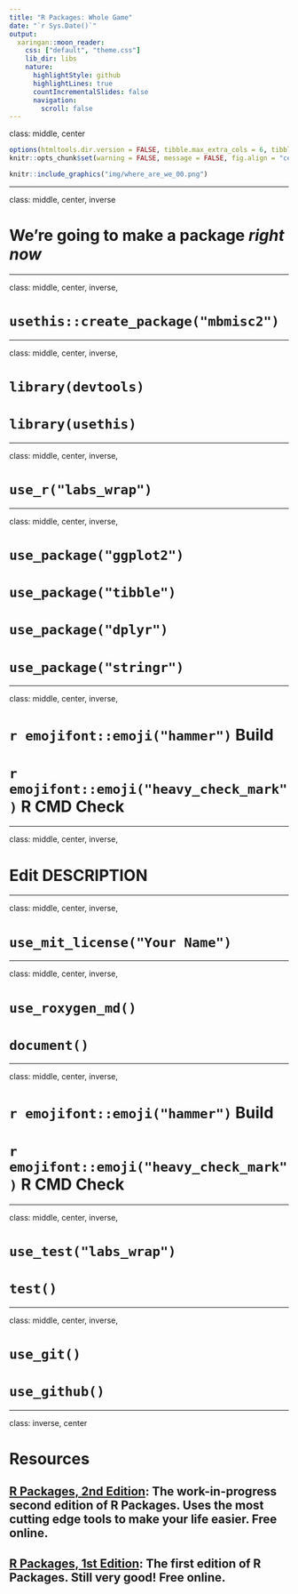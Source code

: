 ```yaml
---
title: "R Packages: Whole Game"
date: "`r Sys.Date()`"
output:
  xaringan::moon_reader:
    css: ["default", "theme.css"]
    lib_dir: libs
    nature:
      highlightStyle: github
      highlightLines: true
      countIncrementalSlides: false
      navigation:
        scroll: false 
---
```

class: middle, center

```r
options(htmltools.dir.version = FALSE, tibble.max_extra_cols = 6, tibble.width = 60)
knitr::opts_chunk$set(warning = FALSE, message = FALSE, fig.align = "center", dpi = 320)
```

```r
knitr::include_graphics("img/where_are_we_00.png")
```

---

class: middle, center, inverse

# We're going to make a package *right now*

---

class: middle, center, inverse, 

# **`usethis::create_package("mbmisc2")`**

---

class: middle, center, inverse, 

# **`library(devtools)`**
# **`library(usethis)`**

---

class: middle, center, inverse, 

# **`use_r("labs_wrap")`**

---

class: middle, center, inverse, 

# **`use_package("ggplot2")`**
# **`use_package("tibble")`**
# **`use_package("dplyr")`**
# **`use_package("stringr")`**

---

class: middle, center, inverse, 

# `r emojifont::emoji("hammer")` **Build**
# `r emojifont::emoji("heavy_check_mark")` **R CMD Check**

---

class: middle, center, inverse, 

# **Edit DESCRIPTION**

---

class: middle, center, inverse, 

# **`use_mit_license("Your Name")`**

---

class: middle, center, inverse, 

# **`use_roxygen_md()`**
# **`document()`**

---

class: middle, center, inverse, 

# `r emojifont::emoji("hammer")` **Build**
# `r emojifont::emoji("heavy_check_mark")` **R CMD Check**

---

class: middle, center, inverse, 

# **`use_test("labs_wrap")`**
# **`test()`**

---

class: middle, center, inverse, 

# **`use_git()`**
# **`use_github()`**

---

class: inverse, center

# Resources
## [R Packages, 2nd Edition](https://r-pkgs.org/): The work-in-progress second edition of R Packages. Uses the most cutting edge tools to make your life easier. Free online.
## [R Packages, 1st Edition](http://r-pkgs.had.co.nz/): The first edition of R Packages. Still very good! Free online.
